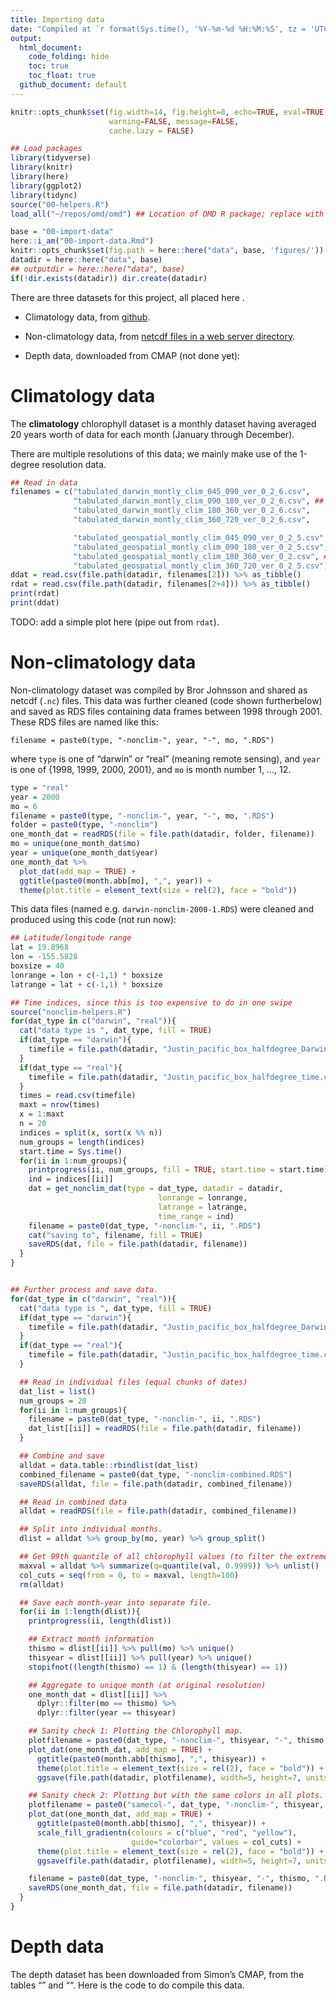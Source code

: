 ```yaml
---
title: Importing data
date: "Compiled at `r format(Sys.time(), '%Y-%m-%d %H:%M:%S', tz = 'UTC')` UTC"
output: 
  html_document:
    code_folding: hide
    toc: true
    toc_float: true
  github_document: default
---
```


```r
knitr::opts_chunk$set(fig.width=14, fig.height=8, echo=TRUE, eval=TRUE, cache=FALSE,
                      warning=FALSE, message=FALSE,
                      cache.lazy = FALSE)

## Load packages
library(tidyverse)
library(knitr)
library(here)
library(ggplot2)
library(tidync)
source("00-helpers.R")
load_all("~/repos/omd/omd") ## Location of OMD R package; replace with library(omd) soon.
```
 
```r
base = "00-import-data"
here::i_am("00-import-data.Rmd")
knitr::opts_chunk$set(fig.path = here::here("data", base, 'figures/'))
datadir = here::here("data", base)
## outputdir = here::here("data", base)
if(!dir.exists(datadir)) dir.create(datadir)
```

There are three datasets for this project, all placed here
[](/data/00-import-data).

* Climatology data, from [github](https://github.com/brorfred/ocean_clustering).

* Non-climatology data, from [netcdf files in a web server directory](https://rsg.pml.ac.uk/shared_files/brj/proj/CBIOMES/Justin/).

* Depth data, downloaded from CMAP (not done yet):


# Climatology data

The **climatology** chlorophyll dataset is a monthly dataset having averaged 20
years worth of data for each month (January through December).

There are multiple resolutions of this data; we mainly make use of the 1-degree
resolution data.

```r
## Read in data
filenames = c("tabulated_darwin_montly_clim_045_090_ver_0_2_6.csv",
              "tabulated_darwin_montly_clim_090_180_ver_0_2_6.csv", ## This will be used.
              "tabulated_darwin_montly_clim_180_360_ver_0_2_6.csv",
              "tabulated_darwin_montly_clim_360_720_ver_0_2_6.csv",

              "tabulated_geospatial_montly_clim_045_090_ver_0_2_5.csv",
              "tabulated_geospatial_montly_clim_090_180_ver_0_2_5.csv", ## This will be used.
              "tabulated_geospatial_montly_clim_180_360_ver_0_2.csv", ## The 2.5 version is missing.
              "tabulated_geospatial_montly_clim_360_720_ver_0_2_5.csv")
ddat = read.csv(file.path(datadir, filenames[2])) %>% as_tibble()
rdat = read.csv(file.path(datadir, filenames[2+4])) %>% as_tibble()
print(rdat)
print(ddat)
```

TODO: add a simple plot here (pipe out from `rdat`).

# Non-climatology data

Non-climatology dataset was compiled by Bror Johnsson and shared as netcdf
(`.nc`) files. This data was further cleaned (code shown furtherbelow) and saved
as RDS files containing data frames between 1998 through 2001. These RDS files
are named like this:

`filename = paste0(type, "-nonclim-", year, "-", mo, ".RDS")`

where `type` is one of "darwin" or "real" (meaning remote sensing), and `year`
is one of {1998, 1999, 2000, 2001}, and `mo` is month number 1, ..., 12.

```r
type = "real"
year = 2000
mo = 6
filename = paste0(type, "-nonclim-", year, "-", mo, ".RDS")
folder = paste0(type, "-nonclim")
one_month_dat = readRDS(file = file.path(datadir, folder, filename))
mo = unique(one_month_dat$mo)
year = unique(one_month_dat$year)
one_month_dat %>% 
  plot_dat(add_map = TRUE) +
  ggtitle(paste0(month.abb[mo], ",", year)) +
  theme(plot.title = element_text(size = rel(2), face = "bold"))
```

This data files (named e.g. `darwin-nonclim-2000-1.RDS`) were cleaned and
produced using this code (not run now):

```r
## Latitude/longitude range 
lat = 19.8968
lon = -155.5828
boxsize = 40
lonrange = lon + c(-1,1) * boxsize
latrange = lat + c(-1,1) * boxsize

## Time indices, since this is too expensive to do in one swipe
source("nonclim-helpers.R")
for(dat_type in c("darwin", "real")){
  cat("data type is ", dat_type, fill = TRUE)
  if(dat_type == "darwin"){
    timefile = file.path(datadir, "Justin_pacific_box_halfdegree_Darwin_time.csv")
  }
  if(dat_type == "real"){
    timefile = file.path(datadir, "Justin_pacific_box_halfdegree_time.csv")
  }
  times = read.csv(timefile)
  maxt = nrow(times)
  x = 1:maxt
  n = 20
  indices = split(x, sort(x %% n))
  num_groups = length(indices)
  start.time = Sys.time()
  for(ii in 1:num_groups){
    printprogress(ii, num_groups, fill = TRUE, start.time = start.time)
    ind = indices[[ii]]
    dat = get_nonclim_dat(type = dat_type, datadir = datadir,
                                 lonrange = lonrange,
                                 latrange = latrange,
                                 time_range = ind)
    filename = paste0(dat_type, "-nonclim-", ii, ".RDS")
    cat("saving to", filename, fill = TRUE)
    saveRDS(dat, file = file.path(datadir, filename))
  }
}


## Further process and save data.
for(dat_type in c("darwin", "real")){
  cat("data type is ", dat_type, fill = TRUE)
  if(dat_type == "darwin"){
    timefile = file.path(datadir, "Justin_pacific_box_halfdegree_Darwin_time.csv")
  }
  if(dat_type == "real"){
    timefile = file.path(datadir, "Justin_pacific_box_halfdegree_time.csv")
  }

  ## Read in individual files (equal chunks of dates)
  dat_list = list()
  num_groups = 20
  for(ii in 1:num_groups){
    filename = paste0(dat_type, "-nonclim-", ii, ".RDS")
    dat_list[[ii]] = readRDS(file = file.path(datadir, filename))
  }

  ## Combine and save
  alldat = data.table::rbindlist(dat_list)
  combined_filename = paste0(dat_type, "-nonclim-combined.RDS")
  saveRDS(alldat, file = file.path(datadir, combined_filename))

  ## Read in combined data
  alldat = readRDS(file = file.path(datadir, combined_filename))

  ## Split into individual months.
  dlist = alldat %>% group_by(mo, year) %>% group_split()

  ## Get 99th quantile of all chlorophyll values (to filter the extreme values)
  maxval = alldat %>% summarize(q=quantile(val, 0.9999)) %>% unlist()
  col_cuts = seq(from = 0, to = maxval, length=100)
  rm(alldat)

  ## Save each month-year into separate file.
  for(ii in 1:length(dlist)){
    printprogress(ii, length(dlist))

    ## Extract month information
    thismo = dlist[[ii]] %>% pull(mo) %>% unique()
    thisyear = dlist[[ii]] %>% pull(year) %>% unique()
    stopifnot((length(thismo) == 1) & (length(thisyear) == 1))

    ## Aggregate to unique month (at original resolution)
    one_month_dat = dlist[[ii]] %>%
      dplyr::filter(mo == thismo) %>%
      dplyr::filter(year == thisyear)

    ## Sanity check 1: Plotting the Chlorophyll map.
    plotfilename = paste0(dat_type, "-nonclim-", thisyear, "-", thismo, ".png")
    plot_dat(one_month_dat, add_map = TRUE) +
      ggtitle(paste0(month.abb[thismo], ",", thisyear)) +
      theme(plot.title = element_text(size = rel(2), face = "bold")) +
      ggsave(file.path(datadir, plotfilename), width=5, height=7, units="in")

    ## Sanity check 2: Plotting but with the same colors in all plots.
    plotfilename = paste0("samecol-", dat_type, "-nonclim-", thisyear, "-", thismo, ".png")
    plot_dat(one_month_dat, add_map = TRUE) +
      ggtitle(paste0(month.abb[thismo], ",", thisyear)) +
      scale_fill_gradientn(colours = c("blue", "red", "yellow"),
                           guide="colorbar", values = col_cuts) +
      theme(plot.title = element_text(size = rel(2), face = "bold")) +
      ggsave(file.path(datadir, plotfilename), width=5, height=7, units="in")

    filename = paste0(dat_type, "-nonclim-", thisyear, "-", thismo, ".RDS")
    saveRDS(one_month_dat, file = file.path(datadir, filename))
  }
}
```


# Depth data

The depth dataset has been downloaded from Simon's CMAP, from the tables "" and
"". Here is the code to do compile this data.

```r
```


# 
